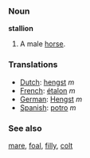 === Noun ===

'''stallion'''

#A male [[horse]].

=== Translations ===
*[[Dutch]]: [[hengst]] ''m''
*[[French]]: [[étalon]] ''m''
*[[German]]: [[Hengst]] ''m''
*[[Spanish]]: [[potro]] ''m''

=== See also ===
[[mare]], [[foal]], [[filly]], [[colt]]
